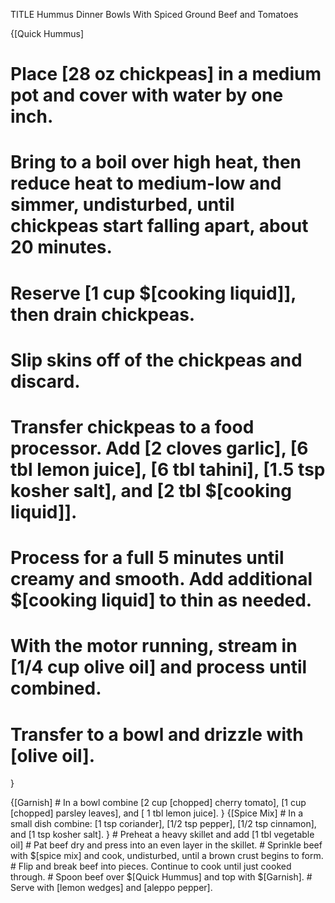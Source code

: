 TITLE Hummus Dinner Bowls With Spiced Ground Beef and Tomatoes

{[Quick Hummus]

# Place [28 oz chickpeas] in a medium pot and cover with water by one inch. 
# Bring to a boil over high heat, then reduce heat to medium-low and simmer, undisturbed, until chickpeas start falling apart, about 20 minutes. 
# Reserve [1 cup $[cooking liquid]], then drain chickpeas.
# Slip skins off of the chickpeas and discard.
# Transfer chickpeas to a food processor. Add [2 cloves garlic], [6 tbl lemon juice], [6 tbl tahini], [1.5 tsp kosher salt], and [2 tbl $[cooking liquid]].
# Process for a full 5 minutes until creamy and smooth. Add additional $[cooking liquid] to thin as needed.
# With the motor running, stream in [1/4 cup olive oil] and process until combined. 
# Transfer to a bowl and drizzle with [olive oil].

}

{[Garnish]
# In a bowl combine [2 cup [chopped] cherry tomato], [1 cup [chopped] parsley leaves], and [ 1 tbl lemon juice].
}
{[Spice Mix]
# In a small dish combine: [1 tsp coriander], [1/2 tsp pepper], [1/2 tsp cinnamon], and [1 tsp kosher salt].
}
# Preheat a heavy skillet and add [1 tbl vegetable oil]
# Pat beef dry and  press into an even layer in the skillet. 
# Sprinkle beef with $[spice mix] and cook, undisturbed, until a brown crust begins to form.
# Flip and break beef into pieces. Continue to cook until just cooked through.
# Spoon beef over $[Quick Hummus] and top with $[Garnish].
# Serve with [lemon wedges] and [aleppo pepper].

